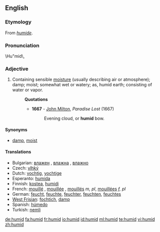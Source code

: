 ==English==
===Etymology===
From {{OF.}} ''[[humide]]''.

===Pronunciation===
\Hu"mid\,

===Adjective===
{{en-adj}}

# Containing sensible [[moisture]] (usually describing air or atmosphere); damp; moist; somewhat wet or watery; as, humid earth; consisting of water or vapor.
#:'''Quotations'''
#:*'''1667''' - [[w:John Milton|John Milton]], ''Paradise Lost'' (1667)
#:*:Evening cloud, or '''humid''' bow.

====Synonyms====
*[[damp]], [[moist]]

====Translations====
{{top}}
*Bulgarian: [[влажен]] {{m}}, [[влажна]] {{f}}, [[влажно]] {{n}}
* Czech: [[vlhký]] {{m}}
*Dutch: [[vochtig]], [[vochtige]]
*Esperanto: [[humida]]
*Finnish: [[kostea]], [[humidi]]
*French: [[mouillé]] {{m}}, [[mouillée]] {{f}}, [[mouillés]] ''m, pl'', [[mouillées]] ''f, pl''
*German: [[feucht]], [[feuchte]], [[feuchter]], [[feuchten]], [[feuchtes]]
*[[West Frisian]]: [[fochtich]], [[damp]]
*Spanish: [[húmedo]]
*Turkish: [[nemli]]
{{bottom}}

[[de:humid]]
[[fa:humid]]
[[fr:humid]]
[[io:humid]]
[[id:humid]]
[[ml:humid]]
[[te:humid]]
[[vi:humid]]
[[zh:humid]]